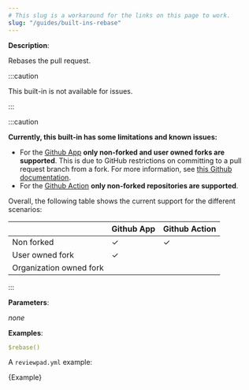 ```yaml
---
# This slug is a workaround for the links on this page to work.
slug: "/guides/built-ins-rebase"
---
```



**Description**:

Rebases the pull request.

:::caution

This built-in is not available for issues.

:::

:::caution

**Currently, this built-in has some limitations and known issues:**

- For the [Github App](../getting-started/installation) **only non-forked and user owned forks are supported**. This is due to GitHub restrictions on committing to a pull request branch from a fork. For more information, see [this Github documentation](https://docs.github.com/en/pull-requests/collaborating-with-pull-requests/proposing-changes-to-your-work-with-pull-requests/committing-changes-to-a-pull-request-branch-created-from-a-fork).
- For the [Github Action](../getting-started/installation-action-tokenized) **only non-forked repositories are supported**.

Overall, the following table shows the current support for the different scenarios:

|                         | Github App | Github Action |
| ----------------------- | ---------- | ------------- |
| Non forked              | ✓          | ✓             |
| User owned fork         | ✓          |               |
| Organization owned fork |            |               |

:::

**Parameters**:

_none_

**Examples**:

```yml
$rebase()
```

A `reviewpad.yml` example:

<CodeBlock language="yml" title="reviewpad.yml">{Example}</CodeBlock>
